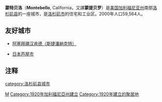 {{Infobox Settlement
| name = 蒙特贝洛<br />Montebello
| image_skyline =
| imagesize =
| image_caption =
| image_flag =
| image_shield =
| pushpin_map = USA California
| pushpin_label_position = bottom
| subdivision_type = 国家
| subdivision_name = {{USA}}
| subdivision_type1 = [[美国行政区划|州]]
| subdivision_name1 = [[加利福尼亚州|加利福尼亚州]]
| subdivision_type2 = [[加利福尼亚州各县列表|县]]
| subdivision_name2 =  [[洛杉矶县_(加利福尼亚州)|洛杉矶县]]
| elevation_m = 61
| elevation_ft =
| area_total_km2 = 21.6
| population_as_of = 2000年
| population_total = 62150
| population_density_km2 = auto
| timezone = [[PST|PST]]
| utc_offset = -8
| timezone_DST = [[PDT|PDT]]
| utc_offset_DST = -7
| latd = 34
| latm = 0
| lats = 52
| latNS = N
| longd = 118
| longm = 6
| longs = 52
| longEW = W
| website = http://www.cityofmontebello.com 
}}
'''蒙特贝洛'''（'''Montebello''', California，又譯'''蒙提贝罗'''）是[[美国|美国]][[加利福尼亚州|加利福尼亚州]]南部[[洛杉矶县_(加利福尼亚州)|洛杉矶县]]的一座城市，是[[洛杉矶市|洛杉矶市]]的住宅和工业区。2000年人口59,564人。

==友好城市==
*{{flagicon|Azerbaijan}} [[阿塞拜疆|阿塞拜疆]][[斯捷潘納克特|汉肯德（斯捷潘納克特）]]{{NoteTag|目前由{{flag|Artsakh}}实际控制}} 
*{{flagicon|Japan}} [[日本|日本]][[芦屋市|芦屋市]]
{{洛杉磯縣 (加利福尼亞州)}}
{{California-stub}}

==注释==
{{NoteFoot}}
[[Category:洛杉矶县|M]]
[[category:洛杉矶县城市|category:洛杉矶县城市]]
[[Category:1920年加利福尼亞州建立|Category:1920年加利福尼亞州建立]]
[[Category:1920年建立的聚居地|Category:1920年建立的聚居地]]